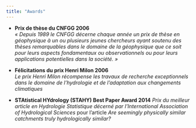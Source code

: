 ```yaml
---
title: "Awards"
---
```



- **Prix de thèse du CNFGG 2006**  
*« Depuis 1989 le CNFGG décerne chaque année un prix de thèse en géophysique à un ou plusieurs jeunes chercheurs ayant soutenu des thèses remarquables dans le domaine de la géophysique que ce soit pour leurs aspects fondamentaux ou observationnels ou pour leurs applications potentielles dans la société. »*


- **Félicitations du prix Henri Milon 2006**  
*Le prix Henri Milon récompense les travaux de recherche exceptionnels dans le domaine de l’hydrologie et de l’adaptation aux changements climatiques*


- **STAtistical HYdrology (STAHY) Best Paper Award 2014**
*Prix du meilleur article en Hydrologie Statistique décerné par l’International Association of Hydrological Sciences*
pour l’article *Are seemingly physically similar catchments truly hydrologically similar?*
